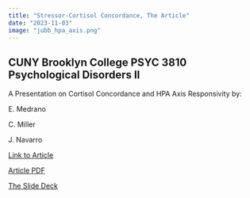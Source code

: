 ```yaml
---
title: "Stressor-Cortisol Concordance, The Article"
date: "2023-11-03"
image: "jubb_hpa_axis.png"
---
```



## CUNY Brooklyn College PSYC 3810 Psychological Disorders II

A Presentation on Cortisol Concordance and HPA Axis Responsivity by:

E. Medrano

C. Miller

J. Navarro


[Link to Article](https://www.sciencedirect.com/science/article/pii/S0306453020300688?via%3Dihub)

[Article PDF](the_article/cortisol-stress-psychosis.pdf)

[The Slide Deck](slides_moi.qmd)
